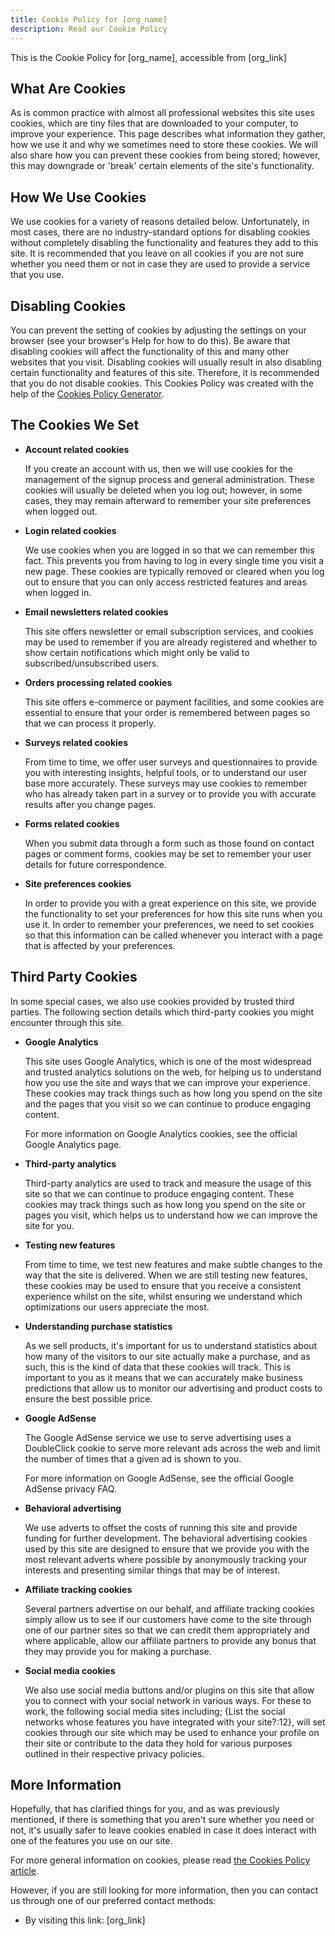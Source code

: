 ```yaml
---
title: Cookie Policy for [org_name]
description: Read our Cookie Policy
---
```


This is the Cookie Policy for [org_name], accessible from [org_link]

## What Are Cookies

As is common practice with almost all professional websites this site uses cookies, which are tiny files that are downloaded to your computer, to improve your experience. This page describes what information they gather, how we use it and why we sometimes need to store these cookies. We will also share how you can prevent these cookies from being stored; however, this may downgrade or 'break' certain elements of the site's functionality.

## How We Use Cookies

We use cookies for a variety of reasons detailed below. Unfortunately, in most cases, there are no industry-standard options for disabling cookies without completely disabling the functionality and features they add to this site. It is recommended that you leave on all cookies if you are not sure whether you need them or not in case they are used to provide a service that you use.

## Disabling Cookies

You can prevent the setting of cookies by adjusting the settings on your browser (see your browser's Help for how to do this). Be aware that disabling cookies will affect the functionality of this and many other websites that you visit. Disabling cookies will usually result in also disabling certain functionality and features of this site. Therefore, it is recommended that you do not disable cookies. This Cookies Policy was created with the help of the <a href="https://www.cookiepolicygenerator.com/cookie-policy-generator/">Cookies Policy Generator</a>.

## The Cookies We Set

<ul>
  <li>
    <strong>Account related cookies</strong>
    <p>
      If you create an account with us, then we will use cookies for the management of the signup process and general administration. These cookies will usually be deleted when you log out; however, in some cases, they may remain afterward to remember your site preferences when logged out.
    </p>
  </li>

  <li>
    <strong>Login related cookies</strong>
    <p>
      We use cookies when you are logged in so that we can remember this fact. This prevents you from having to log in every single time you visit a new page. These cookies are typically removed or cleared when you log out to ensure that you can only access restricted features and areas when logged in.
    </p>
  </li>

  <li>
    <strong>Email newsletters related cookies</strong>
    <p>
      This site offers newsletter or email subscription services, and cookies may be used to remember if you are already registered and whether to show certain notifications which might only be valid to subscribed/unsubscribed users.
    </p>
  </li>

  <li>
    <strong>Orders processing related cookies</strong>
    <p>
      This site offers e-commerce or payment facilities, and some cookies are essential to ensure that your order is remembered between pages so that we can process it properly.
    </p>
  </li>

  <li>
    <strong>Surveys related cookies</strong>
    <p>
      From time to time, we offer user surveys and questionnaires to provide you with interesting insights, helpful tools, or to understand our user base more accurately. These surveys may use cookies to remember who has already taken part in a survey or to provide you with accurate results after you change pages.
    </p>
  </li>

  <li>
    <strong>Forms related cookies</strong>
    <p>
      When you submit data through a form such as those found on contact pages or comment forms, cookies may be set to remember your user details for future correspondence.
    </p>
  </li>

  <li>
    <strong>Site preferences cookies</strong>
    <p>
      In order to provide you with a great experience on this site, we provide the functionality to set your preferences for how this site runs when you use it. In order to remember your preferences, we need to set cookies so that this information can be called whenever you interact with a page that is affected by your preferences.
    </p>
  </li>
</ul>

## Third Party Cookies

In some special cases, we also use cookies provided by trusted third parties. The following section details which third-party cookies you might encounter through this site.


<ul>
  <li>
    <strong>Google Analytics</strong>
    <p>
      This site uses Google Analytics, which is one of the most widespread and trusted analytics solutions on the web, for helping us to understand how you use the site and ways that we can improve your experience. These cookies may track things such as how long you spend on the site and the pages that you visit so we can continue to produce engaging content.
    </p>
    <p>
      For more information on Google Analytics cookies, see the official Google Analytics page.
    </p>
  </li>

  <li>
    <strong>Third-party analytics</strong>
    <p>
      Third-party analytics are used to track and measure the usage of this site so that we can continue to produce engaging content. These cookies may track things such as how long you spend on the site or pages you visit, which helps us to understand how we can improve the site for you.
    </p>
  </li>

  <li>
    <strong>Testing new features</strong>
    <p>
      From time to time, we test new features and make subtle changes to the way that the site is delivered. When we are still testing new features, these cookies may be used to ensure that you receive a consistent experience whilst on the site, whilst ensuring we understand which optimizations our users appreciate the most.
    </p>
  </li>

  <li>
    <strong>Understanding purchase statistics</strong>
    <p>
      As we sell products, it's important for us to understand statistics about how many of the visitors to our site actually make a purchase, and as such, this is the kind of data that these cookies will track. This is important to you as it means that we can accurately make business predictions that allow us to monitor our advertising and product costs to ensure the best possible price.
    </p>
  </li>

  <li>
    <strong>Google AdSense</strong>
    <p>
      The Google AdSense service we use to serve advertising uses a DoubleClick cookie to serve more relevant ads across the web and limit the number of times that a given ad is shown to you.
    </p>
    <p>
      For more information on Google AdSense, see the official Google AdSense privacy FAQ.
    </p>
  </li>

  <li>
    <strong>Behavioral advertising</strong>
    <p>
      We use adverts to offset the costs of running this site and provide funding for further development. The behavioral advertising cookies used by this site are designed to ensure that we provide you with the most relevant adverts where possible by anonymously tracking your interests and presenting similar things that may be of interest.
    </p>
  </li>

  <li>
    <strong>Affiliate tracking cookies</strong>
    <p>
      Several partners advertise on our behalf, and affiliate tracking cookies simply allow us to see if our customers have come to the site through one of our partner sites so that we can credit them appropriately and where applicable, allow our affiliate partners to provide any bonus that they may provide you for making a purchase.
    </p>
  </li>

  <li>
    <strong>Social media cookies</strong>
    <p>
      We also use social media buttons and/or plugins on this site that allow you to connect with your social network in various ways. For these to work, the following social media sites including; {List the social networks whose features you have integrated with your site?:12}, will set cookies through our site which may be used to enhance your profile on their site or contribute to the data they hold for various purposes outlined in their respective privacy policies.
    </p>
  </li>
</ul>

## More Information

Hopefully, that has clarified things for you, and as was previously mentioned, if there is something that you aren't sure whether you need or not, it's usually safer to leave cookies enabled in case it does interact with one of the features you use on our site.

For more general information on cookies, please read <a href="https://www.cookiepolicygenerator.com/sample-cookies-policy/">the Cookies Policy article</a>.

However, if you are still looking for more information, then you can contact us through one of our preferred contact methods:


<ul>
  <li>By visiting this link: [org_link]</li>
</ul>
